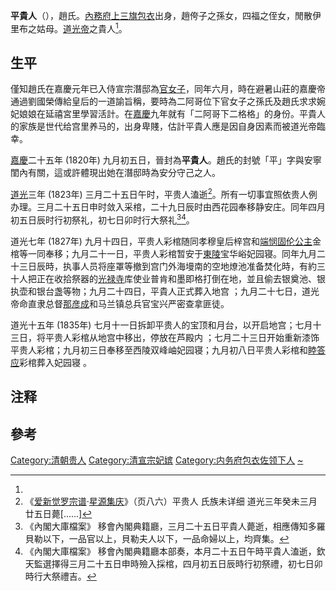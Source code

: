 {{Notability Unreferenced |time=2018-05-26T18:15:40+00:00 }}
'''平貴人'''（{{bd|？||1823年|5月5日}}），趙氏。[[内务府三旗|內務府上三旗]][[包衣|包衣]]出身，趙侉子之孫女，四福之侄女，閒散伊里布之姑母。[[道光帝|道光帝]]之貴人<ref name=a1/>。

==生平==

僅知趙氏在嘉慶元年已入侍宣宗潛邸為[[官女子|官女子]]，同年六月，時在避暑山莊的嘉慶帝通過劉國榮傳給皇后的一道諭旨稱，要時為二阿哥位下官女子之孫氏及趙氏求求婉妃娘娘在延禧宮里學習活計。在[[嘉慶|嘉慶]]九年就有「二阿哥下二格格」的身份。平貴人的家族是世代给宫里养马的，出身卑賤，估計平貴人應是因自身因素而被道光帝臨幸。

[[嘉慶|嘉慶]]二十五年 (1820年) 九月初五日，晉封為'''平貴人'''{{NoteTag| 平貴人的「平」，滿文為“necin”，意為“平靜”、“溫和”。}}。趙氏的封號「平」字與安寧閨內有關，這或許體現出她在潛邸時為安分守己之人。

[[道光|道光]]三年 (1823年) 三月二十五日午时，平贵人溘逝<ref name="a1">《[[爱新觉罗宗谱|爱新觉罗宗谱]]·[[星源集庆|星源集庆]]》（页八六）平贵人 氏族未详细 道光三年癸未三月廿五日薨[……]</ref>。所有一切事宜照依贵人例办理。三月二十五日申时敛入采棺，二十九日辰时由西花园奉移静安庄。同年四月初五日辰时行初祭礼，初七日卯时行大祭礼<ref>《內閣大庫檔案》 移會內閣典籍廳，三月二十五日平貴人薨逝，相應傳知多羅貝勒以下，一品官以上，貝勒夫人以下，一品命婦以上，均齊集。 </ref><ref>《內閣大庫檔案》 移會內閣典籍廳本部奏，本月二十五日午時平貴人溘逝，欽天監選擇得三月二十五日申時殮入採棺，四月初五日辰時行初祭禮，初七日卯時行大祭禮吉。 </ref>。

道光七年 (1827年) 九月十四日，平贵人彩棺随同孝穆皇后梓宫和[[端悯固伦公主|端悯固伦公主]]金棺等一同奉移；九月二十一日，平贵人彩棺暂安于[[清東陵|東陵]]宝华峪妃园寝。同年九月二十三日辰時，执事人员将座罩等撤到宫门外海墁南的空地燎池准备焚化時，有約三十人把正在收拾祭器的[[光禄寺|光禄寺]]库使业普肯和墨即格打倒在地，並且偷去银奠池、银执壶和银台盏等物；九月二十四日，平貴人正式葬入地宫 ；九月二十七日，道光帝命直隶总督[[那彦成|那彦成]]和马兰镇总兵官宝兴严密查拿匪徒。

道光十五年 (1835年) 七月十一日拆卸平贵人的宝顶和月台，以开启地宫；七月十三日，将平贵人彩棺从地宫中移出，停放在芦殿内 ；七月二十三日开始重新漆饰平贵人彩棺；九月初三日奉移至西陵双峰岫妃园寝；九月初八日平贵人彩棺和[[睦答应|睦答应]]彩棺葬入妃园寝 。

== 注释 ==
{{NoteFoot}}

==參考==
{{reflist}}

{{清宣宗皇室}}
[[Category:清朝贵人|Category:清朝贵人]]
[[Category:清宣宗妃嫔|Category:清宣宗妃嫔]]
[[Category:内务府包衣佐领下人|Category:内务府包衣佐领下人]]
[[Category:赵姓|~]]